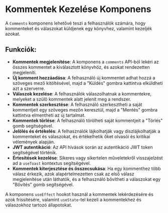 # Kommentek Kezelése Komponens

A `Comments` komponens lehetővé teszi a felhasználók számára, hogy kommenteket és válaszokat küldjenek egy könyvhez, valamint kezeljék azokat.

## **Funkciók**:
- **Kommentek megjelenítése**: A komponens a `comments` API-ból lekéri az összes kommentet a kiválasztott könyvhöz, és azokat rendezetten megjeleníti.  
- **Új komment hozzáadása**: A felhasználó új kommentet adhat hozzá a szöveges mező kitöltésével, majd a "Küldés" gombra kattintva elküldheti azt a szerverre.  
- **Válaszok kezelése**: A felhasználók válaszolhatnak a kommentekre, melyeket a szülő kommentek alatt jelenít meg a rendszer.  
- **Kommentek szerkesztése**: A felhasználó szerkesztheti a saját kommentjeit egy szöveges mezőn keresztül, majd a "Mentés" gombra kattintva elmentheti az új tartalmat.  
- **Kommentek törlése**: A felhasználó törölheti saját kommentjeit a "Törlés" gomb segítségével.  
- **Jelölés és értékelés**: A felhasználók lájkolhatják vagy diszlájkolhatják a kommenteket és válaszokat, és értékelhetik őket olvasói és kritikai vélemények alapján.  
- **JWT autentikáció**: Az API hívások során az autentikáció JWT token segítségével történik.  
- **Értesítések kezelése**: Sikeres vagy sikertelen műveletekről visszajelzést ad a `useToast` kontextus segítségével.  
- **Kommentek kiterjesztése és összecsukása**: Ha egy kommenthez több válasz érkezik, azok alapértelmezetten csak az első válasz megjelenítése után láthatók, és a felhasználó bővítheti a válaszokat egy "Bővítés" gomb segítségével.  

A komponens `useEffect` hookot használ a kommentek lekérdezésére és azok frissítésére, valamint `useState`-tel kezeli a kommentekhez és válaszokhoz tartozó állapotokat.  